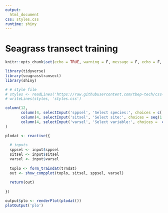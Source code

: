 ```yaml
---
output: 
  html_document
css: styles.css
runtime: shiny
---
```


# Seagrass transect training {.tabset}
  
```r
knitr::opts_chunk$set(echo = TRUE, warning = F, message = F, echo = F, fig.path = 'figs/', dev.args = list(family = 'serif'), fig.path = 'figures/')

library(tidyverse)
library(seagrasstransect)
library(shiny)

# # style file
# styles <- readLines('https://raw.githubusercontent.com/tbep-tech/css-styling/master/styles.css')
# writeLines(styles, 'styles.css')
```


```r
column(12, 
       column(4, selectInput('sppsel', 'Select species:', choices = c('Halodule', 'Thalassia'))),
       column(4, selectInput('sitsel', 'Select site:', choices = seq(1:10))),
       column(4, selectInput('varsel', 'Select variable:', choices =  c('Abundance', 'Blade Length', 'Short Shoot Density')))
)
```

```r
plodat <- reactive({
  
  # inputs
  sppsel <- input$sppsel
  sitsel <- input$sitsel
  varsel <- input$varsel
  
  toplo <- form_traindat(trndat)
  out <- show_compplot(toplo, sitsel, sppsel, varsel)
  
  return(out)
  
})
```

```r
output$plo <- renderPlot(plodat())
plotOutput('plo')
```

